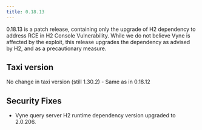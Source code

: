 ```yaml
---
title: 0.18.13
---
```



0.18.13 is a patch release, containing only the upgrade of H2 dependency to address <Link to="https://github.com/h2database/h2database/security/advisories/GHSA-h376-j262-vhq6">RCE in H2 Console Vulnerability</Link>.
While we do not believe Vyne is affected by the exploit, this release upgrades the dependency as advised by H2, and as a precautionary measure.

## Taxi version
No change in taxi version (still 1.30.2) - Same as in 0.18.12

## Security Fixes

* Vyne query server H2 runtime dependency version upgraded to 2.0.206.


